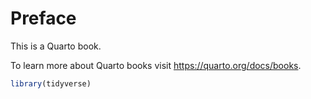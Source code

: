 # Preface {.unnumbered}

This is a Quarto book.

To learn more about Quarto books visit <https://quarto.org/docs/books>.

```r
library(tidyverse)
```

